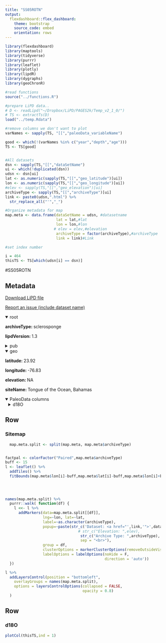 ```yaml
---
title: "SS05ROTN"
output: 
  flexdashboard::flex_dashboard:
    theme: bootstrap
    source_code: embed
    orientation: rows
---
```


```r
library(flexdashboard)
library(maptools)
library(tidyverse)
library(purrr)
library(leaflet)
library(plotly)
library(lipdR)
library(dygraphs)
library(geoChronR)

#read functions
source("../functions.R")

#prepare LiPD data..
# D <- readLipd("~/Dropbox/LiPD/PAGES2k/Temp_v2_1_0/")
# TS <- extractTs(D)
load("../temp.Rdata")

#remove columns we don't want to plot
varNames <- sapply(TS, "[[","paleoData_variableName")

good <- which(!(varNames %in% c("year","depth","age")))
TS <- TS[good]


#All datasets
dsn <- sapply(TS,"[[","dataSetName")
ui <- which(!duplicated(dsn))
udsn <- dsn[ui]
lat <- as.numeric(sapply(TS,"[[","geo_latitude")[ui])
lon <- as.numeric(sapply(TS,"[[","geo_longitude")[ui])
#elev <- sapply(TS,"[[","geo_elevation")[ui]
archiveType <- sapply(TS,"[[","archiveType")[ui]
link <- paste0(udsn,".html") %>% 
  str_replace_all("'","_")

#Organize metadata for map
map.meta <- data.frame(dataSetName = udsn, #datasetname
                       lat = lat,#lat
                       lon = lon,#lon
                      # elev = elev,#elevation
                       archiveType = factor(archiveType),#archiveType
                       link = link)#Link

#set index number

i = 464
thisTS <- TS[which(udsn[i] == dsn)]
```
#SS05ROTN

Metadata {.sidebar}
-------------------------------------
[Download LiPD file](SS05ROTN.lpd)
            

[Report an issue (include dataset name)](https://github.com/nickmckay/LiPDverse/issues)

<details open style="margin-left: 0px">
<summary>root</summary>
<p style="margin-left: 0px"><strong>archiveType: </strong>sclerosponge
<p style="margin-left: 0px"><strong>lipdVersion: </strong>1.3
</details>
<details>
<summary>pub</summary>
<details style="margin-left: 10px">
<summary>pub1</summary>
<p style="margin-left: 10px"><strong>author: </strong>Rosenheim, B.E.
<p style="margin-left: 10px"><strong>pubYear: </strong>2005
<p style="margin-left: 10px"><strong>DOI: </strong>10.1029/2004GL021499, 10.1130/G20117.1, 10.1029/2000PA000622
</details>
</details>
<details open style="margin-left: 0px">
<summary>geo</summary>
<p style="margin-left: 0px"><strong>latitude: </strong>23.92
<p style="margin-left: 0px"><strong>longitude: </strong>-76.83
<p style="margin-left: 0px"><strong>elevation: </strong>NA
<p style="margin-left: 0px"><strong>siteName: </strong>Tongue of the Ocean, Bahamas
</details>
<details open>
<summary>PaleoData columns</summary>
<details style="margin-left: 10px">
<summary>d18O</summary>
<p style="margin-left: 10px"><strong>TSid: </strong>SS05ROTN02A
<p style="margin-left: 10px"><strong>variableName: </strong>d18O
<p style="margin-left: 10px"><strong>units: </strong>permil
<p style="margin-left: 10px"><strong>description: </strong>d18O of carbonate
<details>
<summary>interpretation</summary>
<details style="margin-left: 20px">
<summary>1</summary>
<p style="margin-left: 20px"><strong>basis: </strong>we find secular salinity increases of 0.35 ± 0.34 psu in Exuma Sound and 0.5 ± 0.35 psu in TOTO that must happen coevally with the secular temperature increases to explain the discrepancies between Sr/Ca and d18Oaragonite linear temperature trends. It is evident from (4) that our reconstruction is sensitive to the gradient d18Osw/S (0.54 %psu1). Despite the significant cumulative residual error from equations (1)–(3) (auxiliary material), our data clearly identify salinity variation in the subsurface waters of both Exuma Sound and TOTO during the last 100 years.
<p style="margin-left: 20px"><strong>interpDirection: </strong>decrease
<p style="margin-left: 20px"><strong>scope: </strong>climate
<p style="margin-left: 20px"><strong>variable: </strong>temperature and salinity
<p style="margin-left: 20px"><strong>variableDetail: </strong>subsurface, 143 m
</details>
<details style="margin-left: 20px">
<summary>2</summary>
<p style="margin-left: 20px"><strong>basis: </strong>bohm 2000 10.1016/S0016-7037(99)00408-1
<p style="margin-left: 20px"><strong>coefficient: </strong>T (°C) = (20.0 ± 0.2) – (4.42  0.10) * (d18Oaragonite - d18Oseawater) Bohm [2000]
<p style="margin-left: 20px"><strong>direction: </strong>decrease
<p style="margin-left: 20px"><strong>equilibriumEvidence: </strong>mode of skeleton formation of Ceratoporella nicholsoni suggest that these sponges precipitate aragonite close to isotopic equilibrium (bohm, 2000).
<p style="margin-left: 20px"><strong>inferredMaterial: </strong>seawater
<p style="margin-left: 20px"><strong>integrationTime: </strong>1
<p style="margin-left: 20px"><strong>integrationTimeBasis: </strong>sclerosponges were dated using U/Th radiometric techniques and then analyzed using high resolution micromilling for oxygen isotope analysis via isotope ratio mass spectrometry and laser ablation sampling for Sr/Ca analysis via ICP-MS. Constant-growth age models constructed from U/Th dating indicate growth rates of 145 mmy1 for the Exuma sclerosponge and 172 mmy1 for the TOTO sclerosponge (auxiliary material1). The radiometric age model of the TOTO sclerosponge was tuned to annual Sr/ Ca variations after Swart et al. [2002], however because tuned age models and constant growth models are within 5% [Swart et al., 2002], the U/Th constant growth model was used for the Exuma sclerosponge.
<p style="margin-left: 20px"><strong>integrationTimeUncertainty: </strong>subannual samples averaged to annual for archived data
<p style="margin-left: 20px"><strong>integrationTimeUncertaintyType: </strong>U/Th dating and Sr/Ca for annual cycles to define chronology
<p style="margin-left: 20px"><strong>integrationTimeUnits: </strong>year
<p style="margin-left: 20px"><strong>mathematicalRelation: </strong>linear
<p style="margin-left: 20px"><strong>rank: </strong>1
<p style="margin-left: 20px"><strong>scope: </strong>isotope
<p style="margin-left: 20px"><strong>variable: </strong>Temperature_water
</details>
<details style="margin-left: 20px">
<summary>3</summary>
<p style="margin-left: 20px"><strong>basis: </strong>Oxygen isotope values (d18O) are measured in %VPDB for aragonite and % SMOW for water. Ratios of Sr/Ca are measured in mmolmol1, temperature (T) is in C, and salinity (S) is in psu. Equation (3) is constructed from surface waters (<50 m) of the return flow of the N. Atlantic Gyre between 45N and 31N. During transport between these latitudes, this water mass begins adopting the properties of the SMW [Krauss, 1986; Ottens, 1991]. By combining and rearranging these equations to reconstruct the salinity record preserved in Bahamas sclerosponges,
<p style="margin-left: 20px"><strong>coefficient: </strong>S = 1/0.54[40- (d18Oarag + 2.0Sr/Ca)]
<p style="margin-left: 20px"><strong>direction: </strong>decrease
<p style="margin-left: 20px"><strong>equilibriumEvidence: </strong>mode of skeleton formation of Ceratoporella nicholsoni suggest that these sponges precipitate aragonite close to isotopic equilibrium (bohm, 2000).
<p style="margin-left: 20px"><strong>inferredMaterial: </strong>seawater
<p style="margin-left: 20px"><strong>integrationTime: </strong>1
<p style="margin-left: 20px"><strong>integrationTimeBasis: </strong>sclerosponges were dated using U/Th radiometric techniques and then analyzed using high resolution micromilling for oxygen isotope analysis via isotope ratio mass spectrometry and laser ablation sampling for Sr/Ca analysis via ICP-MS. Constant-growth age models constructed from U/Th dating indicate growth rates of 145 mmy1 for the Exuma sclerosponge and 172 mmy1 for the TOTO sclerosponge (auxiliary material1). The radiometric age model of the TOTO sclerosponge was tuned to annual Sr/ Ca variations after Swart et al. [2002], however because tuned age models and constant growth models are within 5% [Swart et al., 2002], the U/Th constant growth model was used for the Exuma sclerosponge.
<p style="margin-left: 20px"><strong>integrationTimeUncertainty: </strong>subannual samples averaged to annual for archived data
<p style="margin-left: 20px"><strong>integrationTimeUncertaintyType: </strong>U/Th dating and Sr/Ca for annual cycles to define chronology
<p style="margin-left: 20px"><strong>integrationTimeUnits: </strong>year
<p style="margin-left: 20px"><strong>mathematicalRelation: </strong>linear
<p style="margin-left: 20px"><strong>rank: </strong>2
<p style="margin-left: 20px"><strong>scope: </strong>isotope
<p style="margin-left: 20px"><strong>variable: </strong>salinity_seawater
</details>
</details>
</details>

Row
-----------------------------------------------------------------------

### Sitemap

```r
  map.meta.split <- split(map.meta, map.meta$archiveType)


factpal <- colorFactor("Paired",map.meta$archiveType)
buff <- 15
l <- leaflet() %>% 
  addTiles() %>% 
  fitBounds(map.meta$lon[i]-buff,map.meta$lat[i]-buff,map.meta$lon[i]+buff,map.meta$lat[i]+buff)
  

  
  
names(map.meta.split) %>%
  purrr::walk( function(df) {
    l <<- l %>%
      addMarkers(data=map.meta.split[[df]],
                 lng=~lon, lat=~lat,
                 label=~as.character(archiveType),
                 popup=~paste(str_c('Dataset: <a href="',link,'">',dataSetName,'</a>'),
                                 # str_c("Elevation: ",elev),
                                  str_c("Archive Type: ",archiveType),
                                  sep = "<br>"),
                 group = df,
                 clusterOptions = markerClusterOptions(removeOutsideVisibleBounds = F),
                 labelOptions = labelOptions(noHide = F,
                                             direction = 'auto'))
  })

l %>%
  addLayersControl(position = "bottomleft",
    overlayGroups = names(map.meta.split),
    options = layersControlOptions(collapsed = FALSE,
                                   opacity = 0.8)
  )
```

Row {.tabset .tabset-fade}
-----------------------------------------------------------------------

### d18O
```r
plotCol(thisTS,ind = 1)
```
